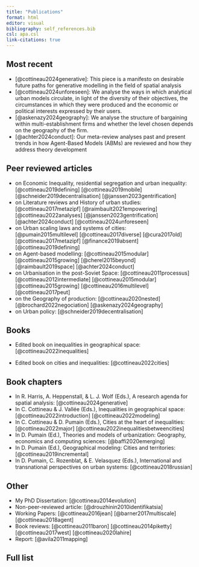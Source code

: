 ```yaml
---
title: "Publications"
format: html
editor: visual
bibliography: self_references.bib 
csl: apa.csl
link-citations: true
---
```


## Most recent

- [@cottineau2024generative]: This piece is a manifesto on desirable future paths for generative modelling in the field of spatial analysis
- [@cottineau2024unforeseen]: We analyse the ways in which analytical urban models circulate, in light of the diversity of their objectives, the circumstances in which they were produced and the economic or political interests expressed by their users.
- [@askenazy2024geography]: We analyse the structure of bargaining
within multi-establishment firms and whether the level chosen depends on the geography of the firm.
- [@achter2024conduct]: Our meta-review analyses past and present trends in how Agent-Based Models (ABMs) are reviewed and how they address theory development


## Peer reviewed articles

- on Economic Inequality, residential segregation and urban inequality:  [@cottineau2019defining] 
[@cottineau2019mobile]
[@schneider2019decentralisation]
[@janssen2023gentrification]
- on Literature reviews and History of urban studies: [@cottineau2017metazipf] 
[@raimbault2021empowering]
[@cottineau2022analyses]
[@janssen2023gentrification]
[@achter2024conduct]
[@cottineau2024unforeseen]
- on Urban scaling laws and systems of cities:  
[@pumain2015multilevel]
[@cottineau2017diverse]
[@cura2017old]
[@cottineau2017metazipf]
[@finance2019absent]
 [@cottineau2019defining]
- on Agent-based modelling: [@cottineau2015modular] [@cottineau2015growing]
[@cherel2015beyond] [@raimbault2019space] [@achter2024conduct]
- on Urbanisation in the post-Soviet Space:
[@cottineau2011processus]
[@cottineau2012intermediate] [@cottineau2015modular] 
[@cottineau2015growing]
[@cottineau2016multilevel]
[@cottineau2017peut]
- on the Geography of production:
[@cottineau2020nested] [@brochard2022negociation]
[@askenazy2024geography]
- on Urban policy:
[@schneider2019decentralisation]


## Books

- Edited book on inequalities in geographical space: [@cottineau2022inequalities]

- Edited book on cities and inequalities: 
[@cottineau2022cities]


## Book chapters

- In R. Harris, A. Heppenstall, & L. J. Wolf (Eds.), A research agenda for spatial analysis: [@cottineau2024generative]
- In C. Cottineau & J. Vallée (Eds.), Inequalities in geographical space: [@cottineau2022introduction] [@cottineau2022modeling]
- In C. Cottineau & D. Pumain (Eds.), Cities at the heart of inequalities: [@cottineau2022major]
 [@cottineau2022inequalitiesbetweencities] 
- In D. Pumain (Ed.), Theories and models of urbanization: Geography, economics and computing sciences: [@baffi2020emerging]
- In D. Pumain (Ed.), Geographical modeling: Cities and territories: [@cottineau2019incremental]
- In D. Pumain, C. Rozenblat, & E. Velasquez (Eds.), International and transnational perspectives on urban systems: [@cottineau2018russian] 


## Other

- My PhD Dissertation: [@cottineau2014evolution]
- Non-peer-reviewed article: [@drouzhinin2010identifikatsia]
- Working Papers: [@cottineau2016jean] [@barner2017multiscale] [@cottineau2018agent]
- Book reviews: [@cottineau2011baron] [@cottineau2014piketty]  [@cottineau2017west] [@cottineau2020lahire]
- Report: [@avila2011mapping]

## Full list

::: {#refs}
:::
